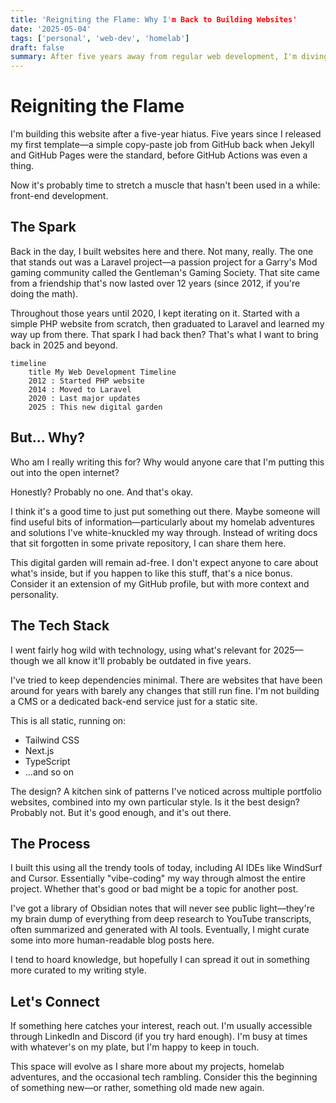 ```yaml
---
title: 'Reigniting the Flame: Why I'm Back to Building Websites'
date: '2025-05-04'
tags: ['personal', 'web-dev', 'homelab']
draft: false
summary: After five years away from regular web development, I'm diving back in with this new digital garden. Here's why I built it, who it's for (hint—maybe no one), and what you might find here.
---
```


# Reigniting the Flame

I'm building this website after a five-year hiatus. Five years since I released my first template—a simple copy-paste job from GitHub back when Jekyll and GitHub Pages were the standard, before GitHub Actions was even a thing.

Now it's probably time to stretch a muscle that hasn't been used in a while: front-end development.

## The Spark

Back in the day, I built websites here and there. Not many, really. The one that stands out was a Laravel project—a passion project for a Garry's Mod gaming community called the Gentleman's Gaming Society. That site came from a friendship that's now lasted over 12 years (since 2012, if you're doing the math).

Throughout those years until 2020, I kept iterating on it. Started with a simple PHP website from scratch, then graduated to Laravel and learned my way up from there. That spark I had back then? That's what I want to bring back in 2025 and beyond.

```mermaid
timeline
    title My Web Development Timeline
    2012 : Started PHP website
    2014 : Moved to Laravel
    2020 : Last major updates
    2025 : This new digital garden
```

## But... Why?

Who am I really writing this for? Why would anyone care that I'm putting this out into the open internet?

Honestly? Probably no one. And that's okay.

I think it's a good time to just put something out there. Maybe someone will find useful bits of information—particularly about my homelab adventures and solutions I've white-knuckled my way through. Instead of writing docs that sit forgotten in some private repository, I can share them here.

This digital garden will remain ad-free. I don't expect anyone to care about what's inside, but if you happen to like this stuff, that's a nice bonus. Consider it an extension of my GitHub profile, but with more context and personality.

## The Tech Stack

I went fairly hog wild with technology, using what's relevant for 2025—though we all know it'll probably be outdated in five years.

I've tried to keep dependencies minimal. There are websites that have been around for years with barely any changes that still run fine. I'm not building a CMS or a dedicated back-end service just for a static site.

This is all static, running on:
- Tailwind CSS
- Next.js
- TypeScript
- ...and so on

The design? A kitchen sink of patterns I've noticed across multiple portfolio websites, combined into my own particular style. Is it the best design? Probably not. But it's good enough, and it's out there.

## The Process

I built this using all the trendy tools of today, including AI IDEs like WindSurf and Cursor. Essentially "vibe-coding" my way through almost the entire project. Whether that's good or bad might be a topic for another post.

I've got a library of Obsidian notes that will never see public light—they're my brain dump of everything from deep research to YouTube transcripts, often summarized and generated with AI tools. Eventually, I might curate some into more human-readable blog posts here.

I tend to hoard knowledge, but hopefully I can spread it out in something more curated to my writing style.

## Let's Connect

If something here catches your interest, reach out. I'm usually accessible through LinkedIn and Discord (if you try hard enough). I'm busy at times with whatever's on my plate, but I'm happy to keep in touch.

This space will evolve as I share more about my projects, homelab adventures, and the occasional tech rambling. Consider this the beginning of something new—or rather, something old made new again.
